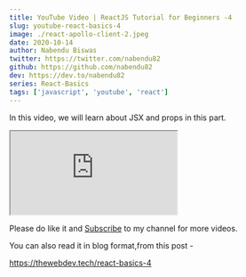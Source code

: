 ```yaml
---
title: YouTube Video | ReactJS Tutorial for Beginners -4
slug: youtube-react-basics-4
image: ./react-apollo-client-2.jpeg
date: 2020-10-14
author: Nabendu Biswas
twitter: https://twitter.com/nabendu82
github: https://github.com/nabendu82
dev: https://dev.to/nabendu82
series: React-Basics
tags: ['javascript', 'youtube', 'react']
---
```


In this video, we will learn about JSX and props in this part.

<div className={styles.resp__container}>

<iframe className={styles.resp__iframe} src="https://www.youtube.com/embed/t2tcpf2XV0M" gesture="media"  allow="encrypted-media" allowfullscreen></iframe>

</div>

Please do like it and [Subscribe](https://www.youtube.com/channel/UCRf7mazcufqZxd2pR3oQJuQ?sub_confirmation=1) to my channel for more videos.

You can also read it in blog format,from this post -

https://thewebdev.tech/react-basics-4


